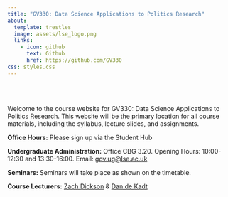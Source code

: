 ```yaml
---
title: "GV330: Data Science Applications to Politics Research"
about: 
  template: trestles
  image: assets/lse_logo.png
  links:
    - icon: github
      text: Github
      href: https://github.com/GV330
css: styles.css
---
```


<br><br>

Welcome to the course website for GV330: Data Science Applications to Politics Research. This website will be the primary location for all course materials, including the syllabus, lecture slides, and assignments.


**Office Hours:** Please sign up via the Student Hub

**Undergraduate Administration:** Office CBG 3.20. Opening Hours: 10:00-12:30 and 13:30-16:00. Email: [gov.ug@lse.ac.uk](mailto:gov.ug.lse.ac.uk)


**Seminars:** Seminars will take place as shown on the timetable. 



**Course Lecturers:** [Zach Dickson](https://www.lse.ac.uk/Methodology/People/Academic-Staff/Zach-Dickson/Zach-Dickson) & [Dan de Kadt](https://www.lse.ac.uk/Methodology/People/Academic-Staff/Daniel-De-Kadt/Daniel-De-Kadt)


